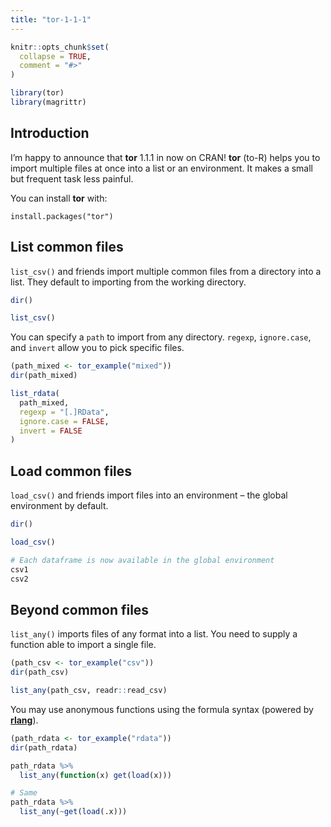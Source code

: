 ```yaml
---
title: "tor-1-1-1"
---
```


```r
knitr::opts_chunk$set(
  collapse = TRUE,
  comment = "#>"
)

library(tor)
library(magrittr)
```

## Introduction

I'm happy to announce that __tor__ 1.1.1 in now on CRAN! __tor__ (to-R) helps you to import multiple files at once into a list or an environment. It makes a small but frequent task less painful.

You can install __tor__ with:

```
install.packages("tor")
```

## List common files

`list_csv()` and friends import multiple common files from a directory into a list. They default to importing from the working directory.

```r
dir()

list_csv()
```

You can specify a `path` to import from any directory. `regexp`, `ignore.case`, and `invert` allow you to pick specific files.

```r
(path_mixed <- tor_example("mixed"))
dir(path_mixed)

list_rdata(
  path_mixed, 
  regexp = "[.]RData", 
  ignore.case = FALSE, 
  invert = FALSE
)
```

## Load common files

`load_csv()` and friends import files into an environment -- the global environment by default.

```r
dir()

load_csv()

# Each dataframe is now available in the global environment
csv1
csv2
```

## Beyond common files

`list_any()` imports files of any format into a list. You need to supply a function able to import a single file.

```r
(path_csv <- tor_example("csv"))
dir(path_csv)

list_any(path_csv, readr::read_csv)
```

You may use anonymous functions using the formula syntax (powered by [__rlang__](https://rlang.r-lib.org/)).

```r
(path_rdata <- tor_example("rdata"))
dir(path_rdata)

path_rdata %>% 
  list_any(function(x) get(load(x)))

# Same
path_rdata %>% 
  list_any(~get(load(.x)))
```

